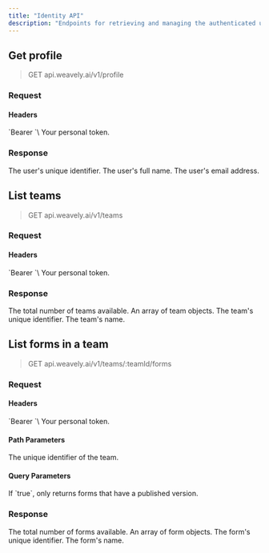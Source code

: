 ```yaml
---
title: "Identity API"
description: "Endpoints for retrieving and managing the authenticated user's identity."
---
```


## Get profile

> GET api.weavely.ai/v1/profile

### Request

#### Headers

<ParamField header="Authorization" type="string" required>
  `Bearer <token>`\
  Your personal token.
</ParamField>

### Response

<ResponseField name="id" type="string">
  The user's unique identifier.
</ResponseField>

<ResponseField name="name" type="string">
  The user's full name.
</ResponseField>

<ResponseField name="email" type="string">
  The user's email address.
</ResponseField>

## List teams

> GET api.weavely.ai/v1/teams

### Request

#### Headers

<ParamField header="Authorization" type="string" required>
  `Bearer <token>`\
  Your personal token.
</ParamField>

### Response

<ResponseField name="totalItems" type="integer">
  The total number of teams available.
</ResponseField>

<ResponseField name="items" type="array">
  An array of team objects.
</ResponseField>

<ResponseField name="items[].id" type="string">
  The team's unique identifier.
</ResponseField>

<ResponseField name="items[].name" type="string">
  The team's name.
</ResponseField>

## List forms in a team

> GET api.weavely.ai/v1/teams/:teamId/forms

### Request

#### Headers

<ParamField header="Authorization" type="string" required>
  `Bearer <token>`\
  Your personal token.
</ParamField>

#### Path Parameters

<ParamField path="teamId" type="string" required>
  The unique identifier of the team.
</ParamField>

#### Query Parameters

<ParamField query="published" type="boolean">
  If `true`, only returns forms that have a published version.
</ParamField>

### Response

<ResponseField name="totalItems" type="integer">
  The total number of forms available.
</ResponseField>

<ResponseField name="items" type="array">
  An array of form objects.
</ResponseField>

<ResponseField name="items[].id" type="string">
  The form's unique identifier.
</ResponseField>

<ResponseField name="items[].name" type="string">
  The form's name.
</ResponseField>